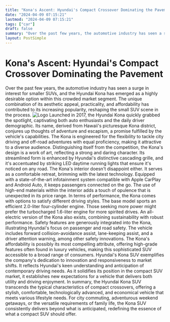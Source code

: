 ```yaml
---
title: "Kona's Ascent: Hyundai's Compact Crossover Dominating the Pavement"
date: "2024-04-09 07:15:21"
lastmod: "2024-04-09 07:15:21"
tags: ["car"]
draft: false
summary: "Over the past few years, the automotive industry has seen a surge in interest for smaller SUVs, and the Hyundai Kona has emerged as a highly desirable option within this crowded market segment. The unique combination of its aesthetic appeal, practicality, and affordability has contributed to its increasing popularity, reshaping the small SUV scene in the process."
layout: PostSimple
---
```

# Kona's Ascent: Hyundai's Compact Crossover Dominating the Pavement
Over the past few years, the automotive industry has seen a surge in interest for smaller SUVs, and the Hyundai Kona has emerged as a highly desirable option within this crowded market segment. The unique combination of its aesthetic appeal, practicality, and affordability has contributed to its increasing popularity, reshaping the small SUV scene in the process.
<img alt="Logo" src="https://cdn.seniorsselection.com/src_image/084a72c6693d3425b79bb37d1defe162.webp"/>
Launched in 2017, the Hyundai Kona quickly grabbed the spotlight, captivating both auto enthusiasts and the daily driver demographic. Its name, derived from Hawaii's picturesque Kona district, conjures up thoughts of adventure and escapism, a promise fulfilled by the vehicle's capabilities. The Kona is engineered for the flexibility to tackle city driving and off-road adventures with equal proficiency, making it attractive to a diverse audience.
Distinguishing itself from the competition, the Kona's design is a work of art, reflecting a strong and daring character. Its streamlined form is enhanced by Hyundai's distinctive cascading grille, and it's accentuated by striking LED daytime running lights that ensure it's noticed on any road.
The Kona's interior doesn't disappoint either. It serves as a comfortable retreat, brimming with the latest technology. Equipped with a state-of-the-art infotainment system compatible with Apple CarPlay and Android Auto, it keeps passengers connected on the go. The use of high-end materials within the interior adds a touch of opulence that is unexpected in its price range.
In terms of performance, the Kona comes with options to satisfy different driving styles. The base model sports an efficient 2.0-liter four-cylinder engine. Those seeking more power might prefer the turbocharged 1.6-liter engine for more spirited drives. An all-electric version of the Kona also exists, combining sustainability with robust performance.
Safety features are generously integrated into the Kona, illustrating Hyundai's focus on passenger and road safety. The vehicle includes forward collision-avoidance assist, lane-keeping assist, and a driver attention warning, among other safety innovations.
The Kona's affordability is possibly its most compelling attribute, offering high-grade features often found in luxury vehicles, making this sophisticated SUV accessible to a broad range of consumers.
Hyundai's Kona SUV exemplifies the company's dedication to innovation and responsiveness to market shifts. It reflects Hyundai's keen understanding and anticipation of contemporary driving needs. As it solidifies its position in the compact SUV market, it establishes new expectations for a vehicle that delivers both utility and driving enjoyment.
In summary, the Hyundai Kona SUV transcends the typical characteristics of compact crossovers, offering a stylish, comfortable, technologically advanced, and economical vehicle that meets various lifestyle needs. For city commuting, adventurous weekend getaways, or the versatile requirements of family life, the Kona SUV consistently delivers beyond what is anticipated, redefining the essence of what a compact SUV should offer.
        